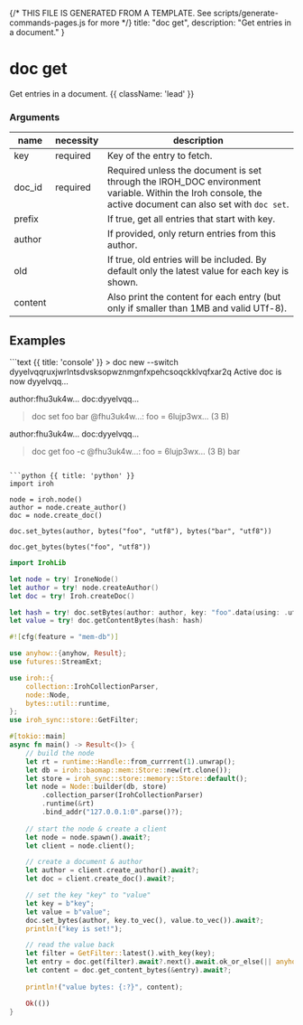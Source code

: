{/* THIS FILE IS GENERATED FROM A TEMPLATE. See scripts/generate-commands-pages.js for more */}
    title: "doc get",
    description: "Get entries in a document."
}

<div className='not-prose mb-5'>
    <Breadcrumbs pages={[
        { name: 'Commands', href: '/docs/commands', current: false },
        { name: 'doc get', href: '/docs/commands/doc-get', current: true },
    ]} />
</div>

# doc get

Get entries in a document. {{ className: 'lead' }}


### Arguments

| name | necessity | description |
| ---- | --------- | ----------- |
| key  | required | Key of the entry to fetch. |
| doc_id  | required | Required unless the document is set through the IROH_DOC environment variable. Within the Iroh console, the active document can also set with `doc set`. |
| prefix  |  | If true, get all entries that start with key. |
| author  |  | If provided, only return entries from this author. |
| old  |  | If true, old entries will be included. By default only the latest value for each key is shown. |
| content  |  | Also print the content for each entry (but only if smaller than 1MB and valid UTf-8). |



## Examples

<CodeGroup title="doc get">
```text {{ title: 'console' }}
> doc new --switch
dyyelvqqruxjwrlntsdvsksopwznmgnfxpehcsoqckklvqfxar2q
Active doc is now dyyelvqq…

author:fhu3uk4w… doc:dyyelvqq…
> doc set foo bar
@fhu3uk4w…: foo = 6lujp3wx… (3 B)

author:fhu3uk4w… doc:dyyelvqq…
> doc get foo -c
@fhu3uk4w…: foo = 6lujp3wx… (3 B)
bar


```

```python {{ title: 'python' }}
import iroh

node = iroh.node()
author = node.create_author()
doc = node.create_doc()

doc.set_bytes(author, bytes("foo", "utf8"), bytes("bar", "utf8"))

doc.get_bytes(bytes("foo", "utf8"))
```

```swift {{ title: 'swift' }}
import IrohLib

let node = try! IroneNode()
let author = try! node.createAuthor()
let doc = try! Iroh.createDoc()

let hash = try! doc.setBytes(author: author, key: "foo".data(using: .utf8)!, value: "bar".data(using: .utf8)!)
let value = try! doc.getContentBytes(hash: hash)

```

```rust {{ title: 'rust' }}
#![cfg(feature = "mem-db")]

use anyhow::{anyhow, Result};
use futures::StreamExt;

use iroh::{
    collection::IrohCollectionParser,
    node::Node,
    bytes::util::runtime,
};
use iroh_sync::store::GetFilter;

#[tokio::main]
async fn main() -> Result<()> {
    // build the node
    let rt = runtime::Handle::from_currrent(1).unwrap();
    let db = iroh::baomap::mem::Store::new(rt.clone());
    let store = iroh_sync::store::memory::Store::default();
    let node = Node::builder(db, store)
        .collection_parser(IrohCollectionParser)
        .runtime(&rt)
        .bind_addr("127.0.0.1:0".parse()?);
    
    // start the node & create a client
    let node = node.spawn().await?;
    let client = node.client();

    // create a document & author
    let author = client.create_author().await?;
    let doc = client.create_doc().await?;

    // set the key "key" to "value"
    let key = b"key";
    let value = b"value";
    doc.set_bytes(author, key.to_vec(), value.to_vec()).await?;
    println!("key is set!");

    // read the value back
    let filter = GetFilter::latest().with_key(key);
    let entry = doc.get(filter).await?.next().await.ok_or_else(|| anyhow!("entry not found"))??;
    let content = doc.get_content_bytes(&entry).await?;
    
    println!("value bytes: {:?}", content);

    Ok(())
}
```


</CodeGroup>
